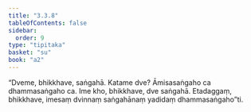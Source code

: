 ```yaml
---
title: "3.3.8"
tableOfContents: false
sidebar:
  order: 9
type: "tipitaka"
basket: "su"
book: "a2"
---
```



<DynamicBreadcrumb />

<Division number="149" book="a2">

<Paragraph number="240" book="a2">
“Dveme, bhikkhave, saṅgahā. Katame dve? Āmisasaṅgaho ca dhammasaṅgaho ca. Ime kho, bhikkhave, dve saṅgahā. Etadaggaṃ, bhikkhave, imesaṃ dvinnaṃ saṅgahānaṃ yadidaṃ dhammasaṅgaho”ti.
</Paragraph>
</Division>